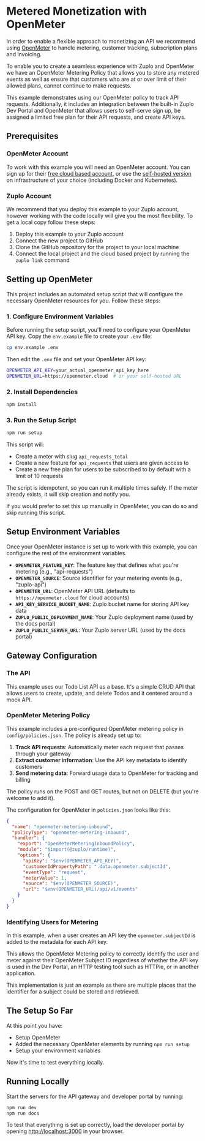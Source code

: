 # Metered Monetization with OpenMeter

In order to enable a flexible approach to monetizing an API we recommend using [OpenMeter](https://openmeter.io/) to handle metering, customer tracking, subscription plans and invoicing.

To enable you to create a seamless experience with Zuplo and OpenMeter we have an OpenMeter Metering Policy that allows you to store any metered events as well as ensure that customers who are at or over limit of their allowed plans, cannot continue to make requests.

This example demonstrates using our OpenMeter policy to track API requests. Additionally, it includes an integration between the built-in Zuplo Dev Portal and OpenMeter that allows users to self-serve sign up, be assigned a limited free plan for their API requests, and create API keys.

## Prerequisites

### OpenMeter Account
To work with this example you will need an OpenMeter account. You can sign up for their [free cloud based account](https://openmeter.io/pricing), or use the [self-hosted version](https://github.com/openmeterio/openmeter) on infrastructure of your choice (including Docker and Kubernetes).

### Zuplo Account
We recommend that you deploy this example to your Zuplo account, however working with the code locally will give you the most flexibility. To get a local copy follow these steps:

1. Deploy this example to your Zuplo account
2. Connect the new project to GitHub
3. Clone the GitHub repository for the project to your local machine
4. Connect the local project and the cloud based project by running the `zuplo link` command

## Setting up OpenMeter

This project includes an automated setup script that will configure the necessary OpenMeter resources for you. Follow these steps:

### 1. Configure Environment Variables

Before running the setup script, you'll need to configure your OpenMeter API key. Copy the `env.example` file to create your `.env` file:

```bash
cp env.example .env
```

Then edit the `.env` file and set your OpenMeter API key:

```bash
OPENMETER_API_KEY=your_actual_openmeter_api_key_here
OPENMETER_URL=https://openmeter.cloud  # or your self-hosted URL
```

### 2. Install Dependencies

```bash
npm install
```

### 3. Run the Setup Script

```bash
npm run setup
```

This script will:
- Create a meter with slug `api_requests_total`
- Create a new feature for `api_requests` that users are given access to
- Create a new free plan for users to be subscribed to by default with a limit of 10 requests

The script is idempotent, so you can run it multiple times safely. If the meter already exists, it will skip creation and notify you.

If you would prefer to set this up manually in OpenMeter, you can do so and skip running this script.

## Setup Environment Variables

Once your OpenMeter instance is set up to work with this example, you can configure the rest of the environment variables.

- **`OPENMETER_FEATURE_KEY`**: The feature key that defines what you're metering (e.g., "api-requests")
- **`OPENMETER_SOURCE`**: Source identifier for your metering events (e.g., "zuplo-api")
- **`OPENMETER_URL`**: OpenMeter API URL (defaults to `https://openmeter.cloud` for cloud accounts)
- **`API_KEY_SERVICE_BUCKET_NAME`**: Zuplo bucket name for storing API key data
- **`ZUPLO_PUBLIC_DEPLOYMENT_NAME`**: Your Zuplo deployment name (used by the docs portal)
- **`ZUPLO_PUBLIC_SERVER_URL`**: Your Zuplo server URL (used by the docs portal)

## Gateway Configuration

### The API
This example uses our Todo List API as a base. It's a simple CRUD API that allows users to create, update, and delete Todos and it centered around a mock API.

### OpenMeter Metering Policy

This example includes a pre-configured OpenMeter metering policy in `config/policies.json`. The policy is already set up to:

1. **Track API requests**: Automatically meter each request that passes through your gateway
2. **Extract customer information**: Use the API key metadata to identify customers
3. **Send metering data**: Forward usage data to OpenMeter for tracking and billing

The policy runs on the POST and GET routes, but not on DELETE (but you're welcome to add it).

The configuration for OpenMeter in `policies.json` looks like this:

```json
{
  "name": "openmeter-metering-inbound",
  "policyType": "openmeter-metering-inbound",
  "handler": {
    "export": "OpenMeterMeteringInboundPolicy",
    "module": "$import(@zuplo/runtime)",
    "options": {
      "apiKey": "$env(OPENMETER_API_KEY)",
      "customerIdPropertyPath": ".data.openmeter.subjectId",
      "eventType": "request",
      "meterValue": 1,
      "source": "$env(OPENMETER_SOURCE)",
      "url": "$env(OPENMETER_URL)/api/v1/events"
    }
  }
}
```

### Identifying Users for Metering

In this example, when a user creates an API key the `openmeter.subjectId` is added to the metadata for each API key.

This allows the OpenMeter Metering policy to correctly identify the user and meter against their OpenMeter Subject ID regardless of whether the API key is used in the Dev Portal, an HTTP testing tool such as HTTPie, or in another application.

This implementation is just an example as there are multiple places that the identifier for a subject could be stored and retrieved.

## The Setup So Far

At this point you have:

- Setup OpenMeter
- Added the necessary OpenMeter elements by running `npm run setup`
- Setup your environment variables

Now it's time to test everything locally.

## Running Locally
Start the servers for the API gateway and developer portal by running:

```bash
npm run dev
npm run docs
```

To test that everything is set up correctly, load the developer portal by opening [http://localhost:3000](http://localhost:3000) in your browser.